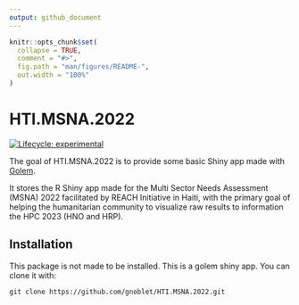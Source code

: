 ```yaml
---
output: github_document
---
```


<!-- README.md is generated from README.Rmd. Please edit that file -->

```r
knitr::opts_chunk$set(
  collapse = TRUE,
  comment = "#>",
  fig.path = "man/figures/README-",
  out.width = "100%"
)
```

# HTI.MSNA.2022

<!-- badges: start -->
[![Lifecycle: experimental](https://img.shields.io/badge/lifecycle-experimental-orange.svg)](https://lifecycle.r-lib.org/articles/stages.html#experimental)
<!-- badges: end -->

The goal of HTI.MSNA.2022 is to provide some basic Shiny app made with [Golem](https://thinkr-open.github.io/golem/).

It stores the R Shiny app made for the Multi Sector Needs Assessment (MSNA) 2022 facilitated by REACH Initiative in Haiti, with the primary goal of helping the humanitarian community to visualize raw results to information the HPC 2023 (HNO and HRP).

## Installation

This package is not made to be installed. This is a golem shiny app. You can clone it with:
```
git clone https://github.com/gnoblet/HTI.MSNA.2022.git
```
